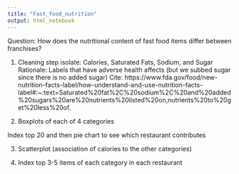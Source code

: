 ```yaml
---
title: "Fast_food_nutrition"
output: html_notebook
---
```


Question: How does the nutritional content of fast food items differ between franchises?

1. Cleaning step isolate: Calories, Saturated Fats, Sodium, and Sugar
Rationale:  Labels that have adverse health affects (but we subbed sugar since there is no added sugar)
Cite: https://www.fda.gov/food/new-nutrition-facts-label/how-understand-and-use-nutrition-facts-label#:~:text=Saturated%20fat%2C%20sodium%2C%20and%20added%20sugars%20are%20nutrients%20listed%20on,nutrients%20to%20get%20less%20of.

2. Boxplots of each of 4 categories

Index top 20 and then pie chart to see which restaurant contributes

3. Scatterplot (association of calories to the other categories)

4. Index top 3-5 items of each category in each restaurant


```r

```


